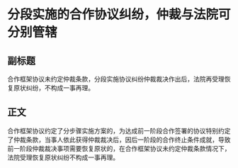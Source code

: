 # 分段实施的合作协议纠纷，仲裁与法院可分别管辖
## 副标题
合作框架协议未约定仲裁条款，分段实施协议纠纷仲裁裁决作出后，法院再受理恢复原状纠纷，不构成一事再理。
## 正文
合作框架协议约定了分步骤实施方案的，为达成前一阶段合作签署的协议特别约定了仲裁条款，当事人依此获得仲裁裁决后，因后一阶段的合作终止条件成就，导致前一阶段仲裁裁决事项需要恢复原状的，在合作框架协议未约定仲裁条款情况下，法院受理恢复原状纠纷不构成一事再理。